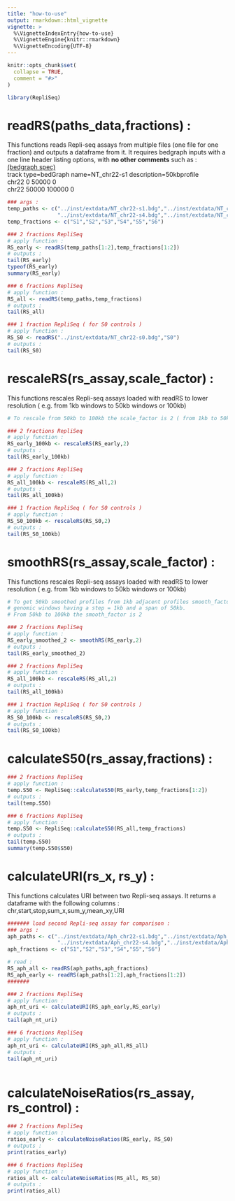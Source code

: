 ```yaml
---
title: "how-to-use"
output: rmarkdown::html_vignette
vignette: >
  %\VignetteIndexEntry{how-to-use}
  %\VignetteEngine{knitr::rmarkdown}
  %\VignetteEncoding{UTF-8}
---
```


```r
knitr::opts_chunk$set(
  collapse = TRUE,
  comment = "#>"
)
```

```r
library(RepliSeq)
```

# readRS(paths_data,fractions) :

This functions reads Repli-seq assays from multiple files (one file for one fraction) and outputs a dataframe from it.
It requires bedgraph inputs with a one line header listing options, with **no other comments** such as : [(bedgraph spec)](http://genome.ucsc.edu/goldenPath/help/bedgraph.html)   
track 	type=bedGraph 	name=NT_chr22-s1	description=50kbprofile   
chr22	0	50000	0   
chr22	50000	100000	0   

```r

### args :
temp_paths <- c("../inst/extdata/NT_chr22-s1.bdg","../inst/extdata/NT_chr22-s2.bdg","../inst/extdata/NT_chr22-s3.bdg",
                "../inst/extdata/NT_chr22-s4.bdg","../inst/extdata/NT_chr22-s5.bdg","../inst/extdata/NT_chr22-s6.bdg")
temp_fractions <- c("S1","S2","S3","S4","S5","S6")

### 2 fractions RepliSeq
# apply function :
RS_early <- readRS(temp_paths[1:2],temp_fractions[1:2])
# outputs :
tail(RS_early)
typeof(RS_early)
summary(RS_early)

### 6 fractions RepliSeq
# apply function :
RS_all <- readRS(temp_paths,temp_fractions)
# outputs :
tail(RS_all)

### 1 fraction RepliSeq ( for S0 controls )
# apply function : 
RS_S0 <- readRS("../inst/extdata/NT_chr22-s0.bdg","S0")
# outputs :
tail(RS_S0)

```

# rescaleRS(rs_assay,scale_factor) :

This functions rescales Repli-seq assays loaded with readRS to lower resolution ( e.g. from 1kb windows to 50kb windows or 100kb)

```r

# To rescale from 50kb to 100kb the scale_factor is 2 ( from 1kb to 50kb it would be 50)

### 2 fractions RepliSeq
# apply function :
RS_early_100kb <- rescaleRS(RS_early,2)
# outputs :
tail(RS_early_100kb)

### 2 fractions RepliSeq
# apply function :
RS_all_100kb <- rescaleRS(RS_all,2)
# outputs :
tail(RS_all_100kb)

### 1 fraction RepliSeq ( for S0 controls )
# apply function :
RS_S0_100kb <- rescaleRS(RS_S0,2)
# outputs :
tail(RS_S0_100kb)

```

# smoothRS(rs_assay,scale_factor) :

This functions rescales Repli-seq assays loaded with readRS to lower resolution ( e.g. from 1kb windows to 50kb windows or 100kb)

```r

# To get 50kb smoothed profiles from 1kb adjacent profiles smooth_factor = 50 --> results in count matrices with 
# genomic windows having a step = 1kb and a span of 50kb.
# From 50kb to 100kb the smooth_factor is 2 

### 2 fractions RepliSeq
# apply function :
RS_early_smoothed_2 <- smoothRS(RS_early,2)
# outputs :
tail(RS_early_smoothed_2)

### 2 fractions RepliSeq
# apply function :
RS_all_100kb <- rescaleRS(RS_all,2)
# outputs :
tail(RS_all_100kb)

### 1 fraction RepliSeq ( for S0 controls )
# apply function :
RS_S0_100kb <- rescaleRS(RS_S0,2)
# outputs :
tail(RS_S0_100kb)

```


# calculateS50(rs_assay,fractions) :

```r

### 2 fractions RepliSeq
# apply function :
temp.S50 <- RepliSeq::calculateS50(RS_early,temp_fractions[1:2])
# outputs :
tail(temp.S50)

### 6 fractions RepliSeq
# apply function :
temp.S50 <- RepliSeq::calculateS50(RS_all,temp_fractions)
# outputs :
tail(temp.S50)
summary(temp.S50$S50)

```


# calculateURI(rs_x, rs_y) :

This functions calculates URI between two Repli-seq assays. It returns a dataframe with the following columns :   
chr,start,stop,sum_x,sum_y,mean_xy,URI


```r
####### load second Repli-seq assay for comparison :
### args :
aph_paths <- c("../inst/extdata/Aph_chr22-s1.bdg","../inst/extdata/Aph_chr22-s2.bdg","../inst/extdata/Aph_chr22-s3.bdg",
                "../inst/extdata/Aph_chr22-s4.bdg","../inst/extdata/Aph_chr22-s5.bdg","../inst/extdata/Aph_chr22-s6.bdg")
aph_fractions <- c("S1","S2","S3","S4","S5","S6")

# read :
RS_aph_all <- readRS(aph_paths,aph_fractions)
RS_aph_early <- readRS(aph_paths[1:2],aph_fractions[1:2])
#######

### 2 fractions RepliSeq
# apply function :
aph_nt_uri <- calculateURI(RS_aph_early,RS_early)
# outputs :
tail(aph_nt_uri)

### 6 fractions RepliSeq
# apply function :
aph_nt_uri <- calculateURI(RS_aph_all,RS_all)
# outputs :
tail(aph_nt_uri)



```


# calculateNoiseRatios(rs_assay, rs_control) :

```r

### 2 fractions RepliSeq
# apply function :
ratios_early <- calculateNoiseRatios(RS_early, RS_S0)
# outputs :
print(ratios_early)

### 6 fractions RepliSeq
# apply function :
ratios_all <- calculateNoiseRatios(RS_all, RS_S0)
# outputs :
print(ratios_all)

```


